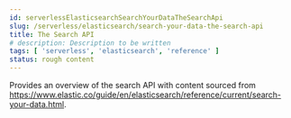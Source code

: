 ```yaml
---
id: serverlessElasticsearchSearchYourDataTheSearchApi
slug: /serverless/elasticsearch/search-your-data-the-search-api
title: The Search API
# description: Description to be written
tags: [ 'serverless', 'elasticsearch', 'reference' ]
status: rough content
---
```


Provides an overview of the search API with content sourced from https://www.elastic.co/guide/en/elasticsearch/reference/current/search-your-data.html.